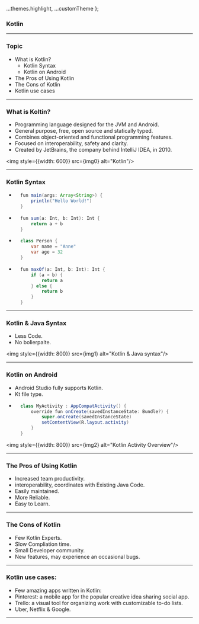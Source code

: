 
  ...themes.highlight,
  ...customTheme
};



### Kotlin

---

### Topic

- What is Kotlin?
  - Kotlin Syntax
  - Kotlin on Android
- The Pros of Using Kotlin
- The Cons of Kotlin
- Kotlin use cases

---

### What is Koltin?

- Programming language designed for the JVM and Android.
- General purpose, free, open source and statically typed.
- Combines object-oriented and functional programming features.
- Focused on interoperability, safety and clarity.
- Created by JetBrains, the company behind IntelliJ IDEA, in 2010.

<img style={{width: 600}} src={img0} alt="Kotlin"/>

---

### Kotlin Syntax

- ```Java
    fun main(args: Array<String>) {
        println("Hello World!")
    }
  ```

- ```Java
    fun sum(a: Int, b: Int): Int {
        return a + b
    }
  ```

- ```Java
    class Person {
        var name = "Anne"
        var age = 32
    }
  ```
- ```Java
    fun maxOf(a: Int, b: Int): Int {
        if (a > b) {
            return a
        } else {
            return b
        }
    }
  ```

---

### Kotlin & Java Syntax

- Less Code.
- No bolierpalte.

<img style={{width: 800}} src={img1} alt="Kotlin & Java syntax"/>

---

### Kotlin on Android

- Android Studio fully supports Kotlin.
- Kt file type.
- ```Java
    class MyActivity : AppCompatActivity() {
        override fun onCreate(savedInstanceState: Bundle?) {
            super.onCreate(savedInstanceState)
            setContentView(R.layout.activity)
        }
    }
  ```

<img style={{width: 800}} src={img2} alt="Kotlin Activity Overview"/>

---

### The Pros of Using Kotlin

- Increased team productivity.
- interoperability, coordinates with Existing Java Code.
- Easily maintained.
- More Reliable.
- Easy to Learn.

---

### The Cons of Kotlin

- Few Kotlin Experts.
- Slow Compliation time.
- Small Developer community.
- New features, may experience an occasional bugs.

---

### Kotlin use cases:

- Few amazing apps written in Kotlin:
- Pinterest: a mobile app for the popular creative idea sharing social app.
- Trello: a visual tool for organizing work with customizable to-do lists.
- Uber, Netflix & Google.

---

